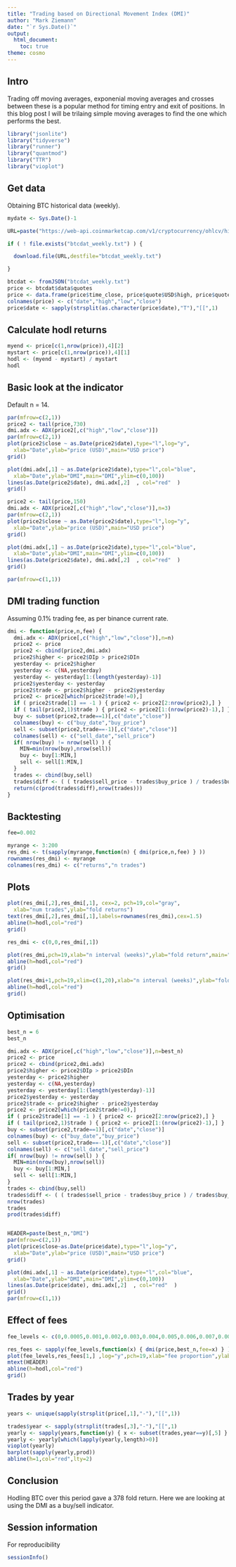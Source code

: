 ```yaml
---
title: "Trading based on Directional Movement Index (DMI)"
author: "Mark Ziemann"
date: "`r Sys.Date()`"
output:
  html_document:
    toc: true
theme: cosmo
---
```


## Intro

Trading off moving averages, exponenial moving averages and crosses between these is a popular method for timing entry and exit of positions.
In this blog post I will be trilaing simple moving averages to find the one which performs the best.

```r

library("jsonlite")
library("tidyverse")
library("runner")
library("quantmod")
library("TTR")
library("vioplot")

```

## Get data

Obtaining BTC historical data (weekly).

```r

mydate <- Sys.Date()-1

URL=paste("https://web-api.coinmarketcap.com/v1/cryptocurrency/ohlcv/historical?symbol=BTC&convert=USD&interval=weekly&time_start=2013-06-01&time_end=",mydate,sep="")

if ( ! file.exists("btcdat_weekly.txt") ) {

  download.file(URL,destfile="btcdat_weekly.txt")

}

btcdat <- fromJSON("btcdat_weekly.txt")
price <- btcdat$data$quotes
price <- data.frame(price$time_close, price$quote$USD$high, price$quote$USD$low, price$quote$USD$close,stringsAsFactors=FALSE)
colnames(price) <- c("date","high","low","close")
price$date <- sapply(strsplit(as.character(price$date),"T"),"[[",1)

```

## Calculate hodl returns

```r

myend <- price[c(1,nrow(price)),4][2] 
mystart <- price[c(1,nrow(price)),4][1] 
hodl <- (myend - mystart) / mystart
hodl

```

## Basic look at the indicator

Default n = 14.

```r

par(mfrow=c(2,1))
price2 <- tail(price,730)
dmi.adx <- ADX(price2[,c("high","low","close")])
par(mfrow=c(2,1))
plot(price2$close ~ as.Date(price2$date),type="l",log="y",
  xlab="Date",ylab="price (USD)",main="USD price")
grid()

plot(dmi.adx[,1] ~ as.Date(price2$date),type="l",col="blue",
  xlab="Date",ylab="DMI",main="DMI",ylim=c(0,100))
lines(as.Date(price2$date), dmi.adx[,2]  , col="red"  )
grid()

price2 <- tail(price,150)
dmi.adx <- ADX(price2[,c("high","low","close")],n=3)
par(mfrow=c(2,1))
plot(price2$close ~ as.Date(price2$date),type="l",log="y",
  xlab="Date",ylab="price (USD)",main="USD price")
grid()

plot(dmi.adx[,1] ~ as.Date(price2$date),type="l",col="blue",
  xlab="Date",ylab="DMI",main="DMI",ylim=c(0,100))
lines(as.Date(price2$date), dmi.adx[,2]  , col="red"  )
grid()

par(mfrow=c(1,1))


```

## DMI trading function

Assuming 0.1% trading fee, as per binance current rate.

```r


dmi <- function(price,n,fee) {
  dmi.adx <- ADX(price[,c("high","low","close")],n=n)
  price2 <- price
  price2 <- cbind(price2,dmi.adx)
  price2$higher <- price2$DIp > price2$DIn
  yesterday <- price2$higher
  yesterday <- c(NA,yesterday)
  yesterday <- yesterday[1:(length(yesterday)-1)]
  price2$yesterday <- yesterday
  price2$trade <- price2$higher - price2$yesterday
  price2 <- price2[which(price2$trade!=0),]
  if ( price2$trade[1] == -1 ) { price2 <- price2[2:nrow(price2),] }
  if ( tail(price2,1)$trade ) { price2 <- price2[1:(nrow(price2)-1),] }
  buy <- subset(price2,trade==1)[,c("date","close")]
  colnames(buy) <- c("buy_date","buy_price")
  sell <- subset(price2,trade==-1)[,c("date","close")]
  colnames(sell) <- c("sell_date","sell_price")
  if( nrow(buy) != nrow(sell) ) {
    MIN=min(nrow(buy),nrow(sell))
    buy <- buy[1:MIN,]
    sell <- sell[1:MIN,]
  }
  trades <- cbind(buy,sell)
  trades$diff <- ( ( trades$sell_price - trades$buy_price ) / trades$buy_price ) +1 - ( 2 * fee )
  return(c(prod(trades$diff),nrow(trades)))
}

```


## Backtesting

```r

fee=0.002

myrange <- 3:200
res_dmi <- t(sapply(myrange,function(n) { dmi(price,n,fee) } ))
rownames(res_dmi) <- myrange
colnames(res_dmi) <- c("returns","n trades")

```

## Plots

```r

plot(res_dmi[,2],res_dmi[,1], cex=2, pch=19,col="gray",
  xlab="num trades",ylab="fold returns")
text(res_dmi[,2],res_dmi[,1],labels=rownames(res_dmi),cex=1.5)
abline(h=hodl,col="red")
grid()

res_dmi <- c(0,0,res_dmi[,1])

plot(res_dmi,pch=19,xlab="n interval (weeks)",ylab="fold return",main="DMI")
abline(h=hodl,col="red")
grid()

plot(res_dmi+1,pch=19,xlim=c(1,20),xlab="n interval (weeks)",ylab="fold return",main="DMI")
abline(h=hodl,col="red")
grid()

```

## Optimisation

```r

best_n = 6
best_n

dmi.adx <- ADX(price[,c("high","low","close")],n=best_n)
price2 <- price
price2 <- cbind(price2,dmi.adx)
price2$higher <- price2$DIp > price2$DIn
yesterday <- price2$higher
yesterday <- c(NA,yesterday)
yesterday <- yesterday[1:(length(yesterday)-1)]
price2$yesterday <- yesterday
price2$trade <- price2$higher - price2$yesterday
price2 <- price2[which(price2$trade!=0),]
if ( price2$trade[1] == -1 ) { price2 <- price2[2:nrow(price2),] }
if ( tail(price2,1)$trade ) { price2 <- price2[1:(nrow(price2)-1),] }
buy <- subset(price2,trade==1)[,c("date","close")]
colnames(buy) <- c("buy_date","buy_price")
sell <- subset(price2,trade==-1)[,c("date","close")]
colnames(sell) <- c("sell_date","sell_price")
if( nrow(buy) != nrow(sell) ) {
  MIN=min(nrow(buy),nrow(sell))
  buy <- buy[1:MIN,]
  sell <- sell[1:MIN,]
}
trades <- cbind(buy,sell)
trades$diff <- ( ( trades$sell_price - trades$buy_price ) / trades$buy_price ) +1 - ( 2 * fee )
nrow(trades)
trades
prod(trades$diff)


HEADER=paste(best_n,"DMI")
par(mfrow=c(2,1))
plot(price$close~as.Date(price$date),type="l",log="y",
  xlab="Date",ylab="price (USD)",main="USD price")
grid()

plot(dmi.adx[,1] ~ as.Date(price$date),type="l",col="blue",
  xlab="Date",ylab="DMI",main="DMI",ylim=c(0,100))
lines(as.Date(price$date), dmi.adx[,2]  , col="red"  )
grid()
par(mfrow=c(1,1))


```

## Effect of fees

```r

fee_levels <- c(0,0.0005,0.001,0.002,0.003,0.004,0.005,0.006,0.007,0.008,0.009,0.01)

res_fees <- sapply(fee_levels,function(x) { dmi(price,best_n,fee=x) } )
plot(fee_levels,res_fees[1,] ,log="y",pch=19,xlab="fee proportion",ylab="fold return",main="Effect of fees on returns")
mtext(HEADER)
abline(h=hodl,col="red")
grid()


```

## Trades by year

```r

years <- unique(sapply(strsplit(price[,1],"-"),"[[",1))

trades$year <- sapply(strsplit(trades[,3],"-"),"[[",1)
yearly <- sapply(years,function(y) { x <- subset(trades,year==y)[,5] } )
yearly <- yearly[which(lapply(yearly,length)>0)]
vioplot(yearly)
barplot(sapply(yearly,prod))
abline(h=1,col="red",lty=2)

```




## Conclusion

Hodling BTC over this period gave a 378 fold return.
Here we are looking at using the DMI as a buy/sell indicator.

## Session information

For reproducibility

```r

sessionInfo()

```
